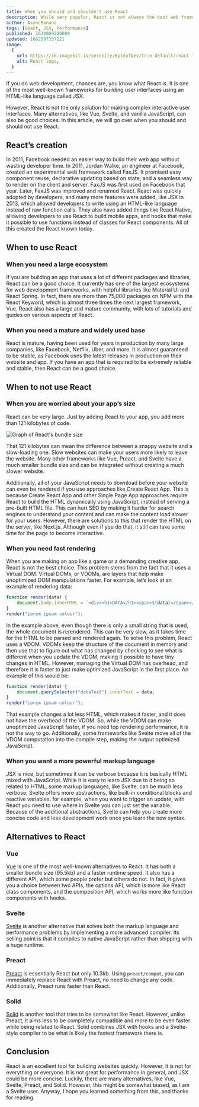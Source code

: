```yaml
---
title: When you should and shouldn't use React
description: While very popular, React is not always the best web framework to use. In this article, we go over when to use React and when not to.
author: AsyncBanana
tags: [React, JSX, Performance]
published: 1630069200000
updated: 1662597357221
image:
  {
    url: https://ik.imagekit.io/serenity/ByteofDev/tr:n-default/react-logo_8Ky052lTp.jpg,
    alt: React logo,
  }
---
```


If you do web development, chances are, you know what React is. It is one of the most well-known frameworks for building user interfaces using an HTML-like language called JSX.

However, React is not the only solution for making complex interactive user interfaces. Many alternatives, like Vue, Svelte, and vanilla JavaScript, can also be good choices. In this article, we will go over when you should and should not use React.

## React’s creation

In 2011, Facebook needed an easier way to build their web app without wasting developer time. In 2011, Jordan Walke, an engineer at Facebook, created an experimental web framework called FaxJS. It promised easy component reuse, declarative updating based on state, and a seamless way to render on the client and server. FaxJS was first used on Facebook that year. Later, FaxJS was improved and renamed React. React was quickly adopted by developers, and many more features were added, like JSX in 2013, which allowed developers to write using an HTML-like language instead of raw function calls. They also have added things like React Native, allowing developers to use React to build mobile apps, and hooks that make it possible to use functions instead of classes for React components. All of this created the React known today.

## When to use React

### When you need a large ecosystem

If you are building an app that uses a lot of different packages and libraries, React can be a good choice. It currently has one of the largest ecosystems for web development frameworks, with helpful libraries like Material UI and React Spring. In fact, there are more than 75,000 packages on NPM with the React Keyword, which is almost three times the next largest framework, Vue. React also has a large and mature community, with lots of tutorials and guides on various aspects of React.

### When you need a mature and widely used base

React is mature, having been used for years in production by many large companies, like Facebook, Netflix, Uber, and more. It is almost guaranteed to be stable, as Facebook uses the latest releases in production on their website and app. If you have an app that is required to be extremely reliable and stable, then React can be a good choice.

## When to not use React

### When you are worried about your app’s size

React can be very large. Just by adding React to your app, you add more than 121 kilobytes of code.

![Graph of React's bundle size](https://ik.imagekit.io/serenity/ByteofDev/react-dom-bundlephobia_x_BEYnNEPo.png)

That 121 kilobytes can mean the difference between a snappy website and a slow-loading one. Slow websites can make your users more likely to leave the website. Many other frameworks like Vue, Preact, and Svelte have a much smaller bundle size and can be integrated without creating a much slower website.

Additionally, all of your JavaScript needs to download before your website can even be rendered if you use approaches like Create React App. This is because Create React App and other Single Page App approaches require React to build the HTML dynamically using JavaScript, instead of serving a pre-built HTML file. This can hurt SEO by making it harder for search engines to understand your content and can make the content load slower for your users. However, there are solutions to this that render the HTML on the server, like Next.js. Although even if you do that, it still can take some time for the page to become interactive.

### When you need fast rendering

When you are making an app like a game or a demanding creative app, React is not the best choice. This problem stems from the fact that it uses a Virtual DOM. Virtual DOMs, or VDOMs, are layers that help make unoptimized DOM manipulations faster. For example, let’s look at an example of rendering data:

```js
function render(data) {
	document.body.innerHTML = `<div><h1>DATA</h1><span>${data}</span></div>`;
}
render("Lorem ipsum colour");
```

In the example above, even though there is only a small string that is used, the whole document is rerendered. This can be very slow, as it takes time for the HTML to be parsed and rendered again. To solve this problem, React uses a VDOM. VDOMs keep the structure of the document in memory and then use that to figure out what has changed by checking to see what is different when you update the VDOM, making it possible to have tiny changes in HTML. However, managing the Virtual DOM has overhead, and therefore it is faster to just make optimized JavaScript in the first place. An example of this would be:

```js
function render(data) {
	document.querySelector("dataText").innerText = data;
}
render("Lorem ipsum colour");
```

That example changes a lot less HTML, which makes it faster, and it does not have the overhead of the VDOM. So, while the VDOM can make unoptimized JavaScript faster, if you need top rendering performance, it is not the way to go. Additionally, some frameworks like Svelte move all of the VDOM computation into the compile step, making the output optimized JavaScript.

### When you want a more powerful markup language

JSX is nice, but sometimes it can be verbose because it is basically HTML mixed with JavaScript. While it is easy to learn JSX due to it being so related to HTML, some markup languages, like Svelte, can be much less verbose. Svelte offers more abstractions, like built-in conditional blocks and reactive variables. for example, when you want to trigger an update, with React you need to use where in Svelte you can just set the variable. Because of the additional abstractions, Svelte can help you create more concise code and less development work once you learn the new syntax.

## Alternatives to React

### Vue

[Vue](https://vuejs.org/) is one of the most well-known alternatives to React. It has both a smaller bundle size (95.5kb) and a faster runtime speed. It also has a different API, which some people prefer but others do not. In fact, it gives you a choice between two APIs, the options API, which is more like React class components, and the composition API, which works more like function components with hooks.

### Svelte

[Svelte](https://svelte.dev/) is another alternative that solves both the markup language and performance problems by implementing a more advanced compiler. Its selling point is that it compiles to native JavaScript rather than shipping with a huge runtime.

### Preact

[Preact](https://preactjs.com/) is essentially React but only 10.3kb. Using `preact/compat`, you can immediately replace React with Preact, no need to change any code. Additionally, Preact runs faster than React.

### Solid

[Solid](https://www.solidjs.com/) is another tool that tries to be somewhat like React. However, unlike Preact, it aims less to be completely compatible and more to be even faster while being related to React. Solid combines JSX with hooks and a Svelte-style compiler to be what is likely the fastest framework there is.

## Conclusion

React is an excellent tool for building websites quickly. However, it is not for everything or everyone. It is not great for performance in general, and JSX could be more concise. Luckily, there are many alternatives, like Vue, Svelte, Preact, and Solid. However, this might be somewhat biased, as I am a Svelte user. Anyway, I hope you learned something from this, and thanks for reading.
